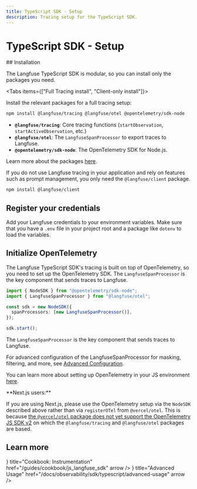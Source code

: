 ```yaml
---
title: TypeScript SDK - Setup
description: Tracing setup for the TypeScript SDK.
---
```


# TypeScript SDK - Setup

<Steps>
## Installation

The Langfuse TypeScript SDK is modular, so you can install only the packages you need.

<Tabs items={["Full Tracing install", "Client-only install"]}>

<Tab>

Install the relevant packages for a full tracing setup:

```bash
npm install @langfuse/tracing @langfuse/otel @opentelemetry/sdk-node
```

- **`@langfuse/tracing`**: Core tracing functions (`startObservation`, `startActiveObservation`, etc.)
- **`@langfuse/otel`**: The `LangfuseSpanProcessor` to export traces to Langfuse.
- **`@opentelemetry/sdk-node`**: The OpenTelemetry SDK for Node.js.

Learn more about the packages [here](/docs/observability/sdk/typescript/overview#packages).

</Tab>
<Tab>

If you do not use Langfuse tracing in your application and rely on features such as prompt management, you only need the `@langfuse/client` package.

```bash
npm install @langfuse/client
```

</Tab>
</Tabs>

## Register your credentials


Add your Langfuse credentials to your environment variables. Make sure that you have a `.env` file in your project root and a package like `dotenv` to load the variables.

<EnvJS />

## Initialize OpenTelemetry

The Langfuse TypeScript SDK's tracing is built on top of OpenTelemetry, so you need to set up the OpenTelemetry SDK. The `LangfuseSpanProcessor` is the key component that sends traces to Langfuse.

```ts filename="instrumentation.ts" /LangfuseSpanProcessor/
import { NodeSDK } from "@opentelemetry/sdk-node";
import { LangfuseSpanProcessor } from "@langfuse/otel";

const sdk = new NodeSDK({
  spanProcessors: [new LangfuseSpanProcessor()],
});

sdk.start();
```

The `LangfuseSpanProcessor` is the key component that sends traces to Langfuse.

For advanced configuration of the LangfuseSpanProcessor for masking, filtering, and more, see [Advanced Configuration](/docs/observability/sdk/typescript/advanced-configuration).

You can learn more about setting up OpenTelemetry in your JS environment [here](https://opentelemetry.io/docs/languages/js/getting-started/nodejs/).

<Callout type="info">
**Next.js users:**

If you are using Next.js, please use the OpenTelemetry setup via the `NodeSDK` described above rather than via `registerOTel` from `@vercel/otel`. This is because [the `@vercel/otel` package does not yet support the OpenTelemetry JS SDK v2](https://github.com/vercel/otel/issues/154) on which the `@langfuse/tracing` and `@langfuse/otel` packages are based.
</Callout>

</Steps>

## Learn more


<Cards num={2}>
    <Card
        icon={<Rocket size="24" />}
        title="Cookbook: Instrumentation"
        href="/guides/cookbook/js_langfuse_sdk"
        arrow
    />
    <Card
        icon={<Settings size="24" />}
        title="Advanced Usage"
        href="/docs/observability/sdk/typescript/advanced-usage"
        arrow
    />
</Cards>
